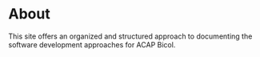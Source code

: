 # About

This site offers an organized and structured approach to documenting the software development approaches for ACAP Bicol.